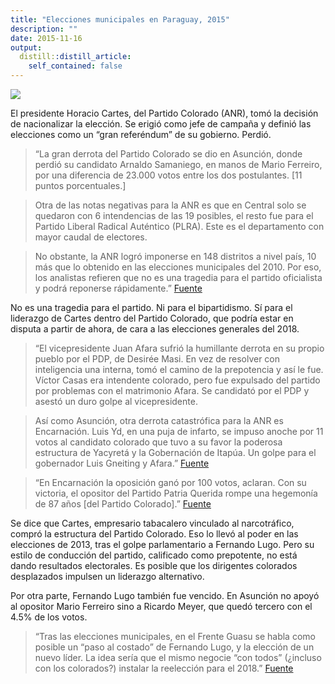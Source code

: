 ```yaml
---
title: "Elecciones municipales en Paraguay, 2015"
description: ""
date: 2015-11-16
output:
  distill::distill_article:
    self_contained: false
---
```


![](../../files/img/anr_cartes.jpg)

El presidente Horacio Cartes, del Partido Colorado (ANR), tomó la decisión de nacionalizar la elección. Se erigió como jefe de campaña y definió las elecciones como un "gran referéndum" de su gobierno. Perdió.

> "La gran derrota del Partido Colorado se dio en Asunción, donde perdió su candidato Arnaldo Samaniego, en manos de Mario Ferreiro, por una diferencia de 23.000 votos entre los dos postulantes. [11 puntos porcentuales.]

> Otra de las notas negativas para la ANR es que en Central solo se quedaron con 6 intendencias de las 19 posibles, el resto fue para el Partido Liberal Radical Auténtico (PLRA). Este es el departamento con mayor caudal de electores.

> No obstante, la ANR logró imponerse en 148 distritos a nivel país, 10 más que lo obtenido en las elecciones municipales del 2010. Por eso, los analistas refieren que no es una tragedia para el partido oficialista y podrá reponerse rápidamente." [Fuente](http://www.ultimahora.com/cartes-el-gran-perdedor-las-elecciones-municipales-n946377.html)

No es una tragedia para el partido. Ni para el bipartidismo. Sí para el liderazgo de Cartes dentro del Partido Colorado, que podría estar en disputa a partir de ahora, de cara a las elecciones generales del 2018.

>"El vicepresidente Juan Afara sufrió la humillante derrota en su propio pueblo por el PDP, de Desirée Masi. En vez de resolver con inteligencia una interna, tomó el camino de la prepotencia y así le fue. Víctor Casas era intendente colorado, pero fue expulsado del partido por problemas con el matrimonio Afara. Se candidató por el PDP y asestó un duro golpe al vicepresidente.

>Así como Asunción, otra derrota catastrófica para la ANR es Encarnación. Luis Yd, en una puja de infarto, se impuso anoche por 11 votos al candidato colorado que tuvo a su favor la poderosa estructura de Yacyretá y la Gobernación de Itapúa. Un golpe para el gobernador Luis Gneiting y Afara." [Fuente](http://www.ultimahora.com/el-voto-castigo-golpea-los-caudillos-la-anr-n946306.html)

>"En Encarnación la oposición ganó por 100 votos, aclaran. Con su victoria, el opositor del Partido Patria Querida rompe una hegemonía de 87 años [del Partido Colorado]." [Fuente](http://www.hoy.com.py/politica/en-encarnacion-oposicion-gano-por-100-votos-aclaran)

Se dice que Cartes, empresario tabacalero vinculado al narcotráfico, compró la estructura del Partido Colorado. Eso lo llevó al poder en las elecciones de 2013, tras el golpe parlamentario a Fernando Lugo. Pero su estilo de conducción del partido, calificado como prepotente, no está dando resultados electorales. Es posible que los dirigentes colorados desplazados impulsen un liderazgo alternativo.

Por otra parte, Fernando Lugo también fue vencido. En Asunción no apoyó al opositor Mario Ferreiro sino a Ricardo Meyer, que quedó tercero con el 4.5% de los votos.

> "Tras las elecciones municipales, en el Frente Guasu se habla como posible un “paso al costado” de Fernando Lugo, y la elección de un nuevo líder. La idea sería que el mismo negocie "con todos" (¿incluso con los colorados?) instalar la reelección para el 2018." [Fuente](http://www.hoy.com.py/politica/lugo-piensa-dejar-frente-guasu-para-negociar-con-todos-la-reeleccin)
